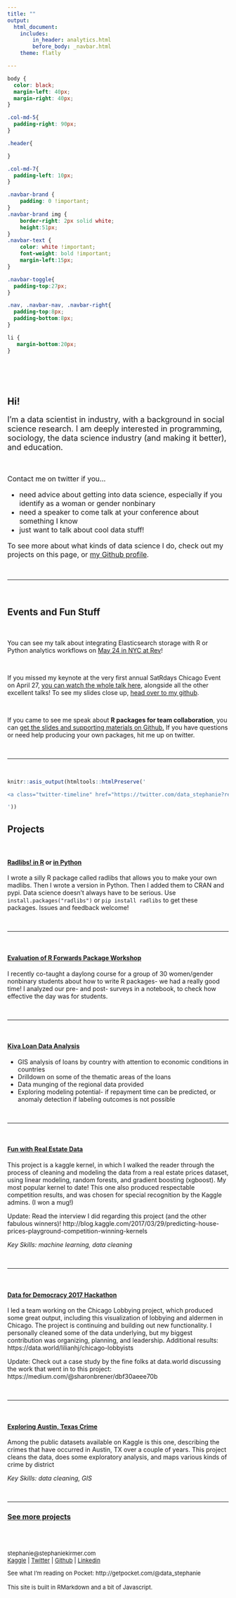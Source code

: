 ```yaml
---
title: ""
output: 
  html_document:
    includes:
        in_header: analytics.html
        before_body: _navbar.html
    theme: flatly

---
```



```css
body {
  color: black;
  margin-left: 40px;
  margin-right: 40px;
}

.col-md-5{
  padding-right: 90px;
}

.header{

}

.col-md-7{
  padding-left: 10px;
}

.navbar-brand {
    padding: 0 !important;
}
.navbar-brand img {
    border-right: 2px solid white;
    height:51px;
}
.navbar-text {
    color: white !important;
    font-weight: bold !important;
    margin-left:15px;
}

.navbar-toggle{
  padding-top:27px;
}

.nav, .navbar-nav, .navbar-right{
  padding-top:8px;
  padding-bottom:8px;
}

li {
   margin-bottom:20px; 
}
```


<BR>
<BR>
<BR>
<div class = "header">
# Hi! 

<font size = 4>

I'm a data scientist in industry, with a background in social science research. I am deeply interested in programming, sociology, the data science industry (and making it better), and education.  

</font>

<BR>

<font size = 3>

Contact me on twitter if you...

 * need advice about getting into data science, especially if you identify as a woman or gender nonbinary  
 * need a speaker to come talk at your conference about something I know  
 * just want to talk about cool data stuff!

To see more about what kinds of data science I do, check out my projects on this page,
or [my Github profile](http://github.com/skirmer).

</font>
</div>
<BR>

***

<BR>

<!-- this is where the column layout begins -->
<div class = "row">


<div class = "col-md-5">

## Events and Fun Stuff 

<BR>

You can see my talk about integrating Elasticsearch storage with R or Python analytics workflows on [May 24 in NYC at Rev](https://rev.dominodatalab.com/agenda/integrating-elasticsearch-into-analytics-workflows/)!

<BR>

If you missed my keynote at the very first annual SatRdays Chicago Event on April 27, [you can watch the whole talk here](https://www.youtube.com/watch?v=quFhQvizBE8&feature=youtu.be&t=1095), alongside all the other excellent talks! To see my slides close up, [head over to my github](https://github.com/skirmer/satRdays_chicago_2019). 

<BR>

If you came to see me speak about **R packages for team collaboration**, you can [get the slides and supporting materials on Github.](https://github.com/skirmer/odsc2018) If you have questions or need help producing your own packages, hit me up on twitter.


</font>
<BR>

***

<BR>
```r

knitr::asis_output(htmltools::htmlPreserve('

<a class="twitter-timeline" href="https://twitter.com/data_stephanie?ref_src=twsrc%5Etfw" data-height=1300 data-chrome="nofooter">Tweets by data_stephanie</a> <script async src="https://platform.twitter.com/widgets.js" charset="utf-8"></script>

'))

```


</div>

<div class = "col-md-7">


## Projects
<BR>

#### [Radlibs! in R](https://github.com/skirmer/radlibs) or [in Python](https://github.com/skirmer/radlibs-py)
I wrote a silly R package called radlibs that allows you to make your own madlibs. Then I wrote a version in Python. Then I added them to CRAN and pypi. Data science doesn't always have to be serious. Use `install.packages("radlibs")` or `pip install radlibs` to get these packages. Issues and feedback welcome!

<BR>

***

<BR>

#### [Evaluation of R Forwards Package Workshop](https://skirmer.github.io/ChiEval)  
I recently co-taught a daylong course for a group of 30 women/gender nonbinary students about how to write R packages- we had a really good time! I analyzed our pre- and post- surveys in a notebook, to check how effective the day was for students.


<BR>

***

<BR>

#### [Kiva Loan Data Analysis](https://skirmer.shinyapps.io/Kiva_Loans/)  

* GIS analysis of loans by country with attention to economic conditions in countries 
* Drilldown on some of the thematic areas of the loans
* Data munging of the regional data provided 
* Exploring modeling potential- if repayment time can be predicted, or 
anomaly detection if labeling outcomes is not possible  


<BR>

***

<BR>

#### [Fun with Real Estate Data](https://www.kaggle.com/skirmer/house-prices-advanced-regression-techniques/fun-with-real-estate-data)

This project is a kaggle kernel, in which I walked the reader through the process of cleaning and modeling the data from a real estate prices dataset, using linear modeling, random forests, and gradient boosting (xgboost). My most popular kernel to date! This one also produced respectable competition results, and was chosen for special recognition by the Kaggle admins. (I won a mug!)

Update: Read the interview I did regarding this project (and the other fabulous winners)! 
http://blog.kaggle.com/2017/03/29/predicting-house-prices-playground-competition-winning-kernels

*Key Skills: machine learning, data cleaning*  

<BR>

***



<BR>

#### [Data for Democracy 2017 Hackathon](https://skirmer.shinyapps.io/chilobby/)

I led a team working on the Chicago Lobbying project, which produced some great output, including this visualization of lobbying and aldermen in Chicago. The project is continuing and building out new functionality. I personally cleaned some of the data underlying, but my biggest contribution was organizing, planning, and leadership. Additional results:
https://data.world/lilianhj/chicago-lobbyists

Update: Check out a case study by the fine folks at data.world discussing the work that went in to this project: https://medium.com/@sharonbrener/dbf30aeee70b

<BR>

***

<BR>

#### [Exploring Austin, Texas Crime](https://www.kaggle.com/skirmer/exploratory-analysis-of-austin-crime-with-maps)

Among the public datasets available on Kaggle is this one, describing the crimes that have occurred in Austin, TX over a couple of years. This project cleans the data, does some exploratory analysis, and maps various kinds of crime by district

*Key Skills: data cleaning, GIS*

<BR>

***

### [See more projects](https://skirmer.github.io/more_projects)

</div> 


<!-- this is where the column layout concludes -->
</div>

<font size = 2>

<BR>
<BR>
<BR>
stephanie@stephaniekirmer.com 
<BR> [Kaggle](http://www.kaggle.com/skirmer) | [Twitter](https://twitter.com/data_stephanie) | [Github](http://github.com/skirmer) | [Linkedin](http://linkedin.com/in/skirmer)

See what I'm reading on Pocket: http://getpocket.com/@data_stephanie   
<BR>
This site is built in RMarkdown and a bit of Javascript.